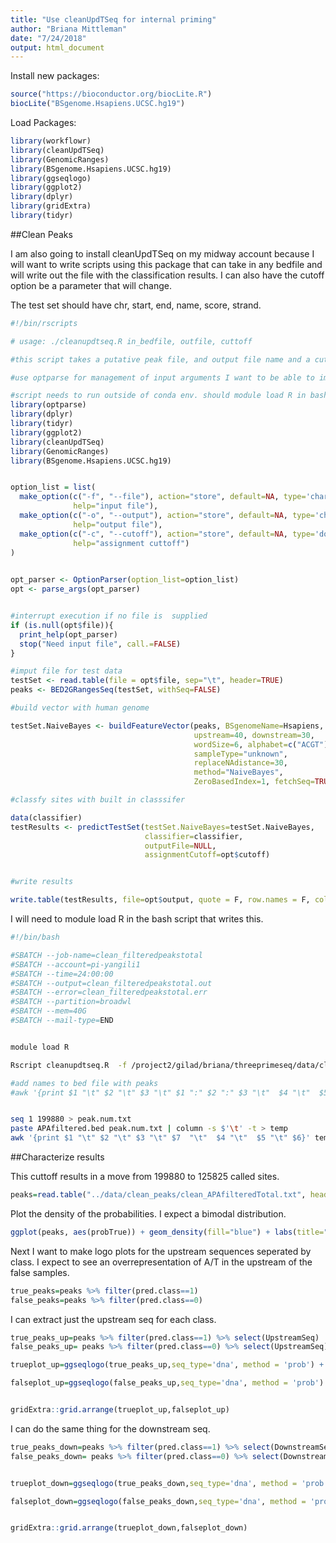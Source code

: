 ```yaml
---
title: "Use cleanUpdTSeq for internal priming"
author: "Briana Mittleman"
date: "7/24/2018"
output: html_document
---
```



Install new packages:
```r
source("https://bioconductor.org/biocLite.R")
biocLite("BSgenome.Hsapiens.UCSC.hg19")
```


Load Packages:  
```r
library(workflowr)
library(cleanUpdTSeq)
library(GenomicRanges)
library(BSgenome.Hsapiens.UCSC.hg19)
library(ggseqlogo)
library(ggplot2)
library(dplyr)
library(gridExtra)
library(tidyr)
```

##Clean Peaks

I am also going to install cleanUpdTSeq on my midway account because I will want to write scripts using this package that can take in any bedfile and will write out the file with the classification results. I can also have the cutoff option be a parameter that will change.  

The test set should have chr, start, end, name, score, strand.  



```r
#!/bin/rscripts

# usage: ./cleanupdtseq.R in_bedfile, outfile, cuttoff

#this script takes a putative peak file, and output file name and a cuttoff for classification and outputs the file with all of the seqs classified. 

#use optparse for management of input arguments I want to be able to imput the 6up nuc file and write out a filter file  

#script needs to run outside of conda env. should module load R in bash script when I submit it 
library(optparse)
library(dplyr)
library(tidyr)
library(ggplot2)
library(cleanUpdTSeq)
library(GenomicRanges)
library(BSgenome.Hsapiens.UCSC.hg19)


option_list = list(
  make_option(c("-f", "--file"), action="store", default=NA, type='character',
              help="input file"),
  make_option(c("-o", "--output"), action="store", default=NA, type='character',
              help="output file"),
  make_option(c("-c", "--cutoff"), action="store", default=NA, type='double',
              help="assignment cuttoff")
)
  

opt_parser <- OptionParser(option_list=option_list)
opt <- parse_args(opt_parser)


#interrupt execution if no file is  supplied
if (is.null(opt$file)){
  print_help(opt_parser)
  stop("Need input file", call.=FALSE)
}

#imput file for test data 
testSet <- read.table(file = opt$file, sep="\t", header=TRUE)
peaks <- BED2GRangesSeq(testSet, withSeq=FALSE)

#build vector with human genome  

testSet.NaiveBayes <- buildFeatureVector(peaks, BSgenomeName=Hsapiens,
                                         upstream=40, downstream=30, 
                                         wordSize=6, alphabet=c("ACGT"),
                                         sampleType="unknown", 
                                         replaceNAdistance=30, 
                                         method="NaiveBayes",
                                         ZeroBasedIndex=1, fetchSeq=TRUE)

#classfy sites with built in classsifer

data(classifier)
testResults <- predictTestSet(testSet.NaiveBayes=testSet.NaiveBayes,
                              classifier=classifier,
                              outputFile=NULL, 
                              assignmentCutoff=opt$cutoff)


#write results  

write.table(testResults, file=opt$output, quote = F, row.names = F, col.names = T)  
```


I will need to module load R in the bash script that writes this.  

```bash
#!/bin/bash

#SBATCH --job-name=clean_filteredpeakstotal
#SBATCH --account=pi-yangili1
#SBATCH --time=24:00:00
#SBATCH --output=clean_filteredpeakstotal.out
#SBATCH --error=clean_filteredpeakstotal.err
#SBATCH --partition=broadwl
#SBATCH --mem=40G
#SBATCH --mail-type=END


module load R

Rscript cleanupdtseq.R  -f /project2/gilad/briana/threeprimeseq/data/clean.peaks/APAfiltered_named.bed -o /project2/gilad/briana/threeprimeseq/data/clean.peaks/clean_APAfilteredTotal.txt -c .5


```


```bash
#add names to bed file with peaks 
#awk '{print $1 "\t" $2 "\t" $3 "\t" $1 ":" $2 ":" $3 "\t"  $4 "\t"  $5 "\t" $6}' APAfiltered.bed > APAfiltered_named.bed


seq 1 199880 > peak.num.txt
paste APAfiltered.bed peak.num.txt | column -s $'\t' -t > temp
awk '{print $1 "\t" $2 "\t" $3 "\t" $7  "\t"  $4 "\t"  $5 "\t" $6}' temp >  APAfiltered_named.bed

```


##Characterize results  

This cuttoff results in a move from 199880 to 125825 called sites.  


```r
peaks=read.table("../data/clean_peaks/clean_APAfilteredTotal.txt", header = T, stringsAsFactors = F)
```

Plot the density of the probabilities. I expect a bimodal distribution.  

```r
ggplot(peaks, aes(probTrue)) + geom_density(fill="blue") + labs(title="Density of Probability Peak is a True APA peak", x="Probability True PAS")
```

Next I want to make logo plots for the upstream sequences seperated by class. I expect to see an overrepresentation of A/T in the upstream of the false samples.  

```r
true_peaks=peaks %>% filter(pred.class==1)
false_peaks=peaks %>% filter(pred.class==0)
```

I can extract just the upstream seq for each class.  

```r
true_peaks_up=peaks %>% filter(pred.class==1) %>% select(UpstreamSeq)
false_peaks_up= peaks %>% filter(pred.class==0) %>% select(UpstreamSeq)


```


```r
trueplot_up=ggseqlogo(true_peaks_up,seq_type='dna', method = 'prob') + labs(x="Base number", title="Upstream Seq: True PAS")

falseplot_up=ggseqlogo(false_peaks_up,seq_type='dna', method = 'prob')  + labs(x="Base number", title="Upstream Seq: False PAS")


gridExtra::grid.arrange(trueplot_up,falseplot_up)
```

I can do the same thing for the downstream seq.  

```r
true_peaks_down=peaks %>% filter(pred.class==1) %>% select(DownstreamSeq)
false_peaks_down= peaks %>% filter(pred.class==0) %>% select(DownstreamSeq)


trueplot_down=ggseqlogo(true_peaks_down,seq_type='dna', method = 'prob') + labs(x="Base number", title="Downstream Seq: True PAS")

falseplot_down=ggseqlogo(false_peaks_down,seq_type='dna', method = 'prob')  + labs(x="Base number", title="Downstream Seq: False PAS")


gridExtra::grid.arrange(trueplot_down,falseplot_down)
```


